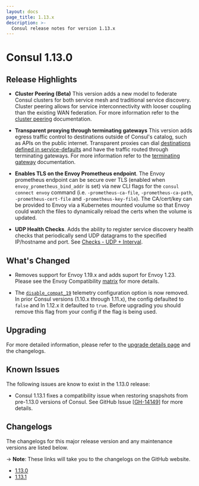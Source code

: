 ```yaml
---
layout: docs
page_title: 1.13.x
description: >-
  Consul release notes for version 1.13.x
---
```


# Consul 1.13.0

## Release Highlights

* **Cluster Peering (Beta)** This version adds a new model to federate Consul clusters for both service mesh and traditional service discovery. Cluster peering allows for service interconnectivity with looser coupling than the existing WAN federation. For more information refer to the [cluster peering](https://www.consul.io/docs/connect/cluster-peering) documentation.

* **Transparent proxying through terminating gateways** This version adds egress traffic control to destinations outside of Consul's catalog, such as APIs on the public internet. Transparent proxies can dial [destinations defined in service-defaults](https://www.consul.io/docs/connect/config-entries/service-defaults#destination) and have the traffic routed through terminating gateways. For more information refer to the [terminating gateway](https://www.consul.io/docs/connect/gateways/terminating-gateway#terminating-gateway-configuration) documentation.

* **Enables TLS on the Envoy Prometheus endpoint**. The Envoy prometheus endpoint can be secure over TLS (enabled when `envoy_prometheus_bind_addr` is set) via new CLI flags for the `consul connect envoy` command (i.e. `-prometheus-ca-file`, `-prometheus-ca-path`, `-prometheus-cert-file` and `-prometheus-key-file`). The CA/cert/key can be provided to Envoy via a Kubernetes mounted voulume so that Envoy could watch the files to dynamically reload the certs when the volume is updated. 

* **UDP Health Checks**. Adds the ability to register service discovery health checks that periodically send UDP datagrams to the specified IP/hostname and port. See [Checks - UDP + Interval](/docs/discovery/checks#udp-interval). 

## What's Changed

- Removes support for Envoy 1.19.x and adds suport for Envoy 1.23. Please see the Envoy Compatibility [matrix](/docs/connect/proxies/envoy) for more details.

- The [`disable_compat_19`](/docs/agent/options#telemetry-disable_compat_1.9) telemetry configuration option is now removed. In prior Consul versions (1.10.x through 1.11.x), the config defaulted to `false` and In 1.12.x it defaulted to `true`. Before upgrading you should remove this flag from your config if the flag is being used. 

## Upgrading

For more detailed information, please refer to the [upgrade details page](/docs/upgrading/upgrade-specific#consul-1-13-0) and the changelogs.

## Known Issues
The following issues are know to exist in the 1.13.0 release:

- Consul 1.13.1 fixes a compatibility issue when restoring snapshots from pre-1.13.0 versions of Consul. See GitHub Issue [[GH-14149](https://github.com/hashicorp/consul/issues/14149)] for more details.


## Changelogs

The changelogs for this major release version and any maintenance versions are listed below.

-> **Note**: These links will take you to the changelogs on the GitHub website.

- [1.13.0](https://github.com/hashicorp/consul/releases/tag/v1.13.0)
- [1.13.1](https://github.com/hashicorp/consul/releases/tag/v1.13.1)
